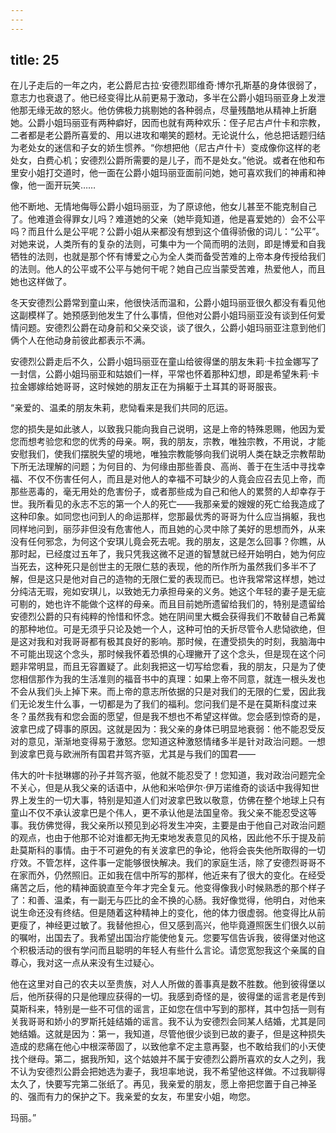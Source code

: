 ```yaml
---
---
---
```

title: 25
---





在儿子走后的一年之内，老公爵尼古拉·安德烈耶维奇·博尔孔斯基的身体很弱了，意志力也衰退了。他已经变得比从前更易于激动，多半在公爵小姐玛丽亚身上发泄他那无缘无故的怒火。他仿佛极力挑剔她的各种弱点，尽量残酷地从精神上折磨她。公爵小姐玛丽亚有两种癖好，因而也就有两种欢乐：侄子尼古卢什卡和宗教，二者都是老公爵所喜爱的、用以进攻和嘲笑的题材。无论说什么，他总把话题归结为老处女的迷信和子女的娇生惯养。“你想把他（尼古卢什卡）变成像你这样的老处女，白费心机；安德烈公爵所需要的是儿子，而不是处女。”他说。或者在他和布里安小姐打交道时，他一面在公爵小姐玛丽亚面前问她，她可喜欢我们的神甫和神像，他一面开玩笑……

他不断地、无情地侮辱公爵小姐玛丽亚，为了原谅他，他女儿甚至不能克制自己了。他难道会得罪女儿吗？难道她的父亲（她毕竟知道，他是喜爱她的）会不公平吗？而且什么是公平呢？公爵小姐从来都没有想到这个值得骄傲的词儿：“公平”。对她来说，人类所有的复杂的法则，可集中为一个简而明的法则，即是博爱和自我牺牲的法则，也就是那个怀有博爱之心为全人类而备受苦难的上帝本身传授给我们的法则。他人的公平或不公平与她何干呢？她自己应当蒙受苦难，热爱他人，而且她也这样做了。

冬天安德烈公爵常到童山来，他很快活而温和，公爵小姐玛丽亚很久都没有看见他这副模样了。她预感到他发生了什么事情，但他对公爵小姐玛丽亚没有谈到任何爱情问题。安德烈公爵在动身前和父亲交谈，谈了很久，公爵小姐玛丽亚注意到他们俩个人在他动身前彼此都表示不满。

安德烈公爵走后不久，公爵小姐玛丽亚在童山给彼得堡的朋友朱莉·卡拉金娜写了一封信，公爵小姐玛丽亚和姑娘们一样，平常也怀着那种幻想，即是希望朱莉·卡拉金娜嫁给她哥哥，这时候她的朋友正在为捐躯于土耳其的哥哥服丧。

“亲爱的、温柔的朋友朱莉，悲恸看来是我们共同的厄运。

您的损失是如此骇人，以致我只能向我自己说明，这是上帝的特殊恩赐，他因为爱您而想考验您和您的优秀的母亲。啊，我的朋友，宗教，唯独宗教，不用说，才能安慰我们，使我们摆脱失望的境地，唯独宗教能够向我们说明人类在缺乏宗教帮助下所无法理解的问题；为何目的、为何缘由那些善良、高尚、善于在生活中寻找幸福、不仅不伤害任何人，而且是对他人的幸福不可缺少的人竟会应召去见上帝，而那些恶毒的，毫无用处的危害份子，或者那些成为自己和他人的累赘的人却幸存于世。我所看见的永志不忘的第一个人的死亡——我那亲爱的嫂嫂的死亡给我造成了这种印象。如同您也问到人的命运那样，您那最优秀的哥哥为什么应当捐躯，我也同样地问到，丽莎非但没有危害他人，而且她的心灵中除了美好的思想而外，从来没有任何邪念，为何这个安琪儿竟会死去呢。我的朋友，这是怎么回事？你瞧，从那时起，已经度过五年了，我只凭我这微不足道的智慧就已经开始明白，她为何应当死去，这种死只是创世主的无限仁慈的表现，他的所作所为虽然我们多半不了解，但是这只是他对自己的造物的无限仁爱的表现而已。也许我常常这样想，她过分纯洁无瑕，宛如安琪儿，以致她无力承担母亲的义务。她这个年轻的妻子是无疵可剔的，她也许不能做个这样的母亲。而且目前她所遗留给我们的，特别是遗留给安德烈公爵的只有纯粹的怜惜和怀念。她在阴间里大概会获得我们不敢替自己希冀的那种地位。可是无须乎只论及她一个人，这种可怕的夭折尽管令人悲恸欲绝，但是这对我和对我哥哥都有极其良好的影响。那时候，在遭受损失的时刻，我脑海中不可能出现这个念头，那时候我怀着恐惧的心理撇开了这个念头，但是现在这个问题非常明显，而且无容置疑了。此刻我把这一切写给您看，我的朋友，只是为了使您相信那作为我的生活准则的福音书中的真理：如果上帝不同意，就连一根头发也不会从我们头上掉下来。而上帝的意志所依据的只是对我们的无限的仁爱，因此我们无论发生什么事，一切都是为了我们的福利。您问我们是不是在莫斯科度过来冬？虽然我有和您会面的愿望，但是我不想也不希望这样做。您会感到惊奇的是，波拿巴成了碍事的原因。这就是因为：我父亲的身体已明显地衰弱：他不能忍受反对的意见，渐渐地变得易于激怒。您知道这种激怒情绪多半是针对政治问题。一想到波拿巴竟与欧洲所有国君并驾齐驱，尤其是与我们的国君——

伟大的叶卡挞琳娜的孙子并驾齐驱，他就不能忍受了！您知道，我对政治问题完全不关心，但是从我父亲的话语中，从他和米哈伊尔·伊万诺维奇的谈话中我得知世界上发生的一切大事，特别是知道人们对波拿巴致以敬意，仿佛在整个地球上只有童山不仅不承认波拿巴是个伟人，更不承认他是法国皇帝。我父亲不能忍受这等事。我仿佛觉得，我父亲所以预见到必将发生冲突，主要是由于他自己对政治问题的观点，也由于他那不论对谁都无拘无束地发表意见的风格，因此他不乐于提及前赴莫斯科的事情。由于不可避免的有关波拿巴的争论，他将会丧失他所取得的一切疗效。不管怎样，这件事一定能够很快解决。我们的家庭生活，除了安德烈哥哥不在家而外，仍然照旧。正如我在信中所写的那样，他近来有了很大的变化。在经受痛苦之后，他的精神面貌直至今年才完全复元。他变得像我小时候熟悉的那个样子了：和善、温柔，有一副无与匹比的金不换的心肠。我好像觉得，他明白，对他来说生命还没有终结。但是随着这种精神上的变化，他的体力很虚弱。他变得比从前更瘦了，神经更过敏了。我替他担心，但又感到高兴，他毕竟遵照医生们很久以前的嘱咐，出国去了。我希望出国治疗能使他复元。您要写信告诉我，彼得堡对他这个积极活动的很有学问而且聪明的年轻人有些什么言论。请您宽恕我这个亲属的自尊心，我对这一点从来没有生过疑心。

他在这里对自己的农夫以至贵族，对人人所做的善事真是数不胜数。他到彼得堡以后，他所获得的只是他理应获得的一切。我感到奇怪的是，彼得堡的谣言老是传到莫斯科来，特别是一些不可信的谣言，正如您在信中写到的那样，其中包括一则有关我哥哥和娇小的罗斯托娃结婚的谣言。我不认为安德烈会同某人结婚，尤其是同她结婚。这就是因为：第一，我知道，尽管他很少谈到已故的妻子，但是这种损失造成的悲痛在他心中根深蒂固了，以致他拿不定主意再娶，也不敢给我们的小天使找个继母。第二，据我所知，这个姑娘并不属于安德烈公爵所喜欢的女人之列，我不认为安德烈公爵会把她选为妻子，我坦率地说，我不希望他这样做。不过我聊得太久了，快要写完第二张纸了。再见，我亲爱的朋友，愿上帝把您置于自己神圣的、强而有力的保护之下。我亲爱的女友，布里安小姐，吻您。

玛丽。”